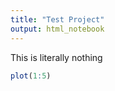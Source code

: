 ```yaml
---
title: "Test Project"
output: html_notebook
---
```


This is literally nothing

```r
plot(1:5)
```

